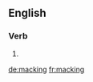 ==English==

===Verb===
{{head|en|present participle}}

# {{present participle of|mack|lang=en|nocat=1}}

[[de:macking]]
[[fr:macking]]